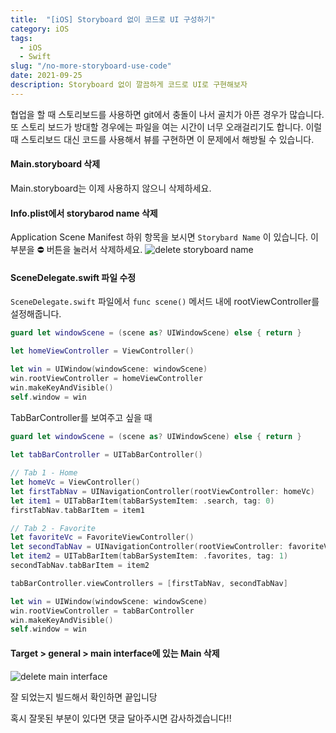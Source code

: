 ```yaml
---
title:  "[iOS] Storyboard 없이 코드로 UI 구성하기"
category: iOS
tags:
  - iOS
  - Swift
slug: "/no-more-storyboard-use-code"
date: 2021-09-25
description: Storyboard 없이 깔끔하게 코드로 UI로 구현해보자
---
```

협업을 할 때 스토리보드를 사용하면 git에서 충돌이 나서 골치가 아픈 경우가 많습니다. 또 스토리 보드가 방대할 경우에는 파일을 여는 시간이 너무 오래걸리기도 합니다. 이럴 때 스토리보드 대신 코드를 사용해서 뷰를 구현하면 이 문제에서 해방될 수 있습니다.

#### Main.storyboard 삭제
Main.storyboard는 이제 사용하지 않으니 삭제하세요.

#### Info.plist에서 storybarod name 삭제
Application Scene Manifest 하위 항목을 보시면 `Storybard Name` 이 있습니다. 이 부분을 ⛔️ 버튼을 눌러서 삭제하세요.
![delete storyboard name](./delete-storyboard-name.png)

#### SceneDelegate.swift 파일 수정
`SceneDelegate.swift` 파일에서 `func scene()` 메서드 내에 rootViewController를 설정해줍니다.

```swift
guard let windowScene = (scene as? UIWindowScene) else { return }

let homeViewController = ViewController()

let win = UIWindow(windowScene: windowScene)
win.rootViewController = homeViewController
win.makeKeyAndVisible()
self.window = win
```

TabBarController를 보여주고 싶을 때

```swift
guard let windowScene = (scene as? UIWindowScene) else { return }
        
let tabBarController = UITabBarController()

// Tab 1 - Home
let homeVc = ViewController()
let firstTabNav = UINavigationController(rootViewController: homeVc)
let item1 = UITabBarItem(tabBarSystemItem: .search, tag: 0)
firstTabNav.tabBarItem = item1

// Tab 2 - Favorite
let favoriteVc = FavoriteViewController()
let secondTabNav = UINavigationController(rootViewController: favoriteVc)
let item2 = UITabBarItem(tabBarSystemItem: .favorites, tag: 1)
secondTabNav.tabBarItem = item2

tabBarController.viewControllers = [firstTabNav, secondTabNav]

let win = UIWindow(windowScene: windowScene)
win.rootViewController = tabBarController
win.makeKeyAndVisible()
self.window = win
```


#### Target > general > main interface에 있는 Main 삭제
![delete main interface](./delete-main.png)

잘 되었는지 빌드해서 확인하면 끝입니당

혹시 잘못된 부분이 있다면 댓글 달아주시면 감사하겠습니다!!
